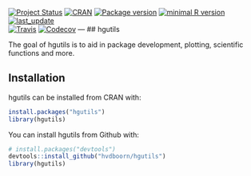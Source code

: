 <!-- START_BADGES -->
[![Project Status](http://www.repostatus.org/badges/latest/active.svg)](http://www.repostatus.org/#active)
[![CRAN](http://www.r-pkg.org/badges/version/hgutils)](https://cran.r-project.org/package=hgutils)
[![Package version](https://img.shields.io/badge/GitHub-0.2.7-orange.svg)](https://www.github.com/hvdboorn/hgutils)
[![minimal R version](https://img.shields.io/badge/R-v3.2.0+-blue.svg)](https://cran.r-project.org/)
[![last_update](https://img.shields.io/badge/last%20update-2019--09--07-blue.svg)](https://www.github.com/hvdboorn/hgutils)  
[![Travis](https://travis-ci.org/hvdboorn/hgutils.svg)](https://travis-ci.org/hvdboorn/hgutils)
[![Codecov](https://img.shields.io/codecov/c/github/hvdboorn/hgutils.svg)](https://codecov.io/gh/hvdboorn/hgutils)
---
<!-- END_BADGES -->
## hgutils

The goal of hgutils is to aid in package development, plotting, scientific functions and more.

## Installation

hgutils can be installed from CRAN with: 

```r
install.packages("hgutils")
library(hgutils)
```

You can install hgutils from Github with:

```r
# install.packages("devtools")
devtools::install_github("hvdboorn/hgutils")
library(hgutils)
```
